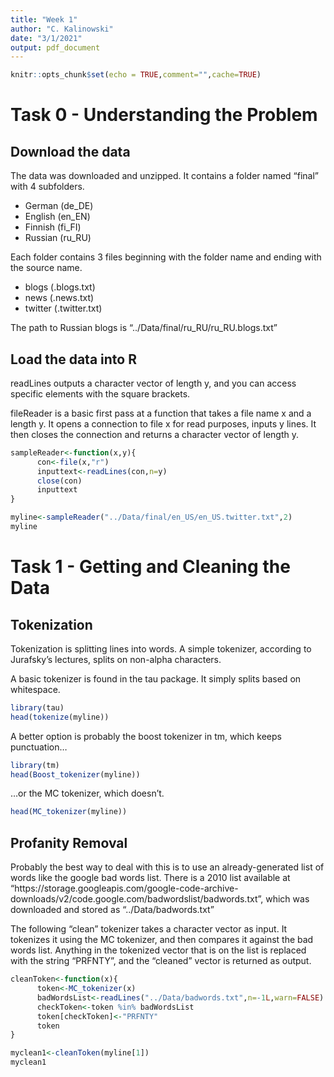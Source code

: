 ```yaml
---
title: "Week 1"
author: "C. Kalinowski"
date: "3/1/2021"
output: pdf_document
---
```


```r
knitr::opts_chunk$set(echo = TRUE,comment="",cache=TRUE)
```

# Task 0 - Understanding the Problem

## Download the data

The data was downloaded and unzipped. It contains a folder named "final" with 4 subfolders.

- German (de_DE)
- English (en_EN)
- Finnish (fi_FI)
- Russian (ru_RU)

Each folder contains 3 files beginning with the folder name and ending with the source name.

- blogs (.blogs.txt)
- news (.news.txt)
- twitter (.twitter.txt)

The path to Russian blogs is "../Data/final/ru_RU/ru_RU.blogs.txt"

## Load the data into R

readLines outputs a character vector of length y, and you can access specific elements with the square brackets.

fileReader is a basic first pass at a function that takes a file name x and a length y. It opens a connection to file x for read purposes, inputs y lines. It then closes the connection and returns a character vector of length y. 

```R

sampleReader<-function(x,y){
      con<-file(x,"r")
      inputtext<-readLines(con,n=y)
      close(con)
      inputtext
}

myline<-sampleReader("../Data/final/en_US/en_US.twitter.txt",2)
myline

```

\pagebreak

# Task 1 - Getting and Cleaning the Data

## Tokenization

Tokenization is splitting lines into words. A simple tokenizer, according to Jurafsky's lectures, splits on non-alpha characters.

A basic tokenizer is found in the tau package. It simply splits based on whitespace.

```R

library(tau)
head(tokenize(myline))

```

A better option is probably the boost tokenizer in tm, which keeps punctuation...

```R

library(tm)
head(Boost_tokenizer(myline))

```


...or the MC tokenizer, which doesn't.

```R

head(MC_tokenizer(myline))

```

## Profanity Removal

Probably the best way to deal with this is to use an already-generated list of words like the google bad words list. There is a 2010 list available at "https://storage.googleapis.com/google-code-archive-downloads/v2/code.google.com/badwordslist/badwords.txt", which was downloaded and stored as "../Data/badwords.txt"

The following "clean" tokenizer takes a character vector as input. It tokenizes it using the MC tokenizer, and then compares it against the bad words list. Anything in the tokenized vector that is on the list is replaced with the string "PRFNTY", and the "cleaned" vector is returned as output.

```R

cleanToken<-function(x){
      token<-MC_tokenizer(x)
      badWordsList<-readLines("../Data/badwords.txt",n=-1L,warn=FALSE)
      checkToken<-token %in% badWordsList
      token[checkToken]<-"PRFNTY"
      token
}

myclean1<-cleanToken(myline[1])
myclean1

```
